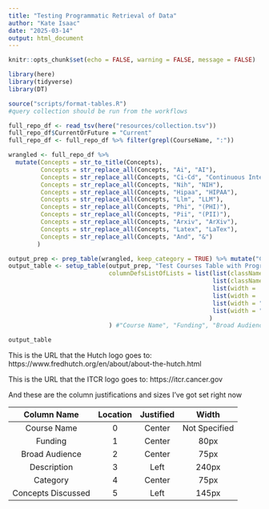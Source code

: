 ```yaml
---
title: "Testing Programmatic Retrieval of Data"
author: "Kate Isaac"
date: "2025-03-14"
output: html_document
---
```


```r
knitr::opts_chunk$set(echo = FALSE, warning = FALSE, message = FALSE)
```

```r
library(here)
library(tidyverse)
library(DT)
```

```r
source("scripts/format-tables.R")
#query collection should be run from the workflows
```

```r
full_repo_df <- read_tsv(here("resources/collection.tsv"))
full_repo_df$CurrentOrFuture = "Current"
full_repo_df <- full_repo_df %>% filter(grepl(CourseName, ":"))
```
```r
wrangled <- full_repo_df %>%
  mutate(Concepts = str_to_title(Concepts),
         Concepts = str_replace_all(Concepts, "Ai", "AI"),
         Concepts = str_replace_all(Concepts, "Ci-Cd", "Continuous Integration/Continuous Deployment"),
         Concepts = str_replace_all(Concepts, "Nih", "NIH"),
         Concepts = str_replace_all(Concepts, "Hipaa", "HIPAA"),
         Concepts = str_replace_all(Concepts, "Llm", "LLM"),
         Concepts = str_replace_all(Concepts, "Phi", "(PHI)"),
         Concepts = str_replace_all(Concepts, "Pii", "(PII)"),
         Concepts = str_replace_all(Concepts, "Arxiv", "ArXiv"),
         Concepts = str_replace_all(Concepts, "Latex", "LaTex"),
         Concepts = str_replace_all(Concepts, "And", "&")
        )
```

```r
output_prep <- prep_table(wrangled, keep_category = TRUE) %>% mutate("Concepts Discussed" = str_replace_all(`Concepts Discussed`, "De Identification", "De-Identification"))
output_table <- setup_table(output_prep, "Test Courses Table with Programmatic Querying",
                            columnDefsListOfLists = list(list(className = 'dt-center', targets = c(0,1,2,4)),
                                                         list(className = "dt-left", targets = c(3,5)),
                                                         list(width = '240px', targets = c(3)),
                                                         list(width = '80px', targets = c(1)),
                                                         list(width = "75px", targets = c(2,4)),
                                                         list(width = "145px", targets = c(5))
                                                        )
                            ) #"Course Name", "Funding", "Broad Audience", "Description", "Category", "Concepts Discussed"
```

```r
output_table
```

This is the URL that the Hutch logo goes to: https://www.fredhutch.org/en/about/about-the-hutch.html

This is the URL that the ITCR logo goes to: https://itcr.cancer.gov

And these are the column justifications and sizes I've got set right now

| Column Name        | Location | Justified | Width         |
| :----------------: | :------: | :-------: | :-----------: |
| Course Name        | 0        | Center    | Not Specified |
| Funding            | 1        | Center    | 80px          |
| Broad Audience     | 2        | Center    | 75px          |
| Description        | 3        | Left      | 240px         |
| Category           | 4        | Center    | 75px          |
| Concepts Discussed | 5        | Left      | 145px         |
